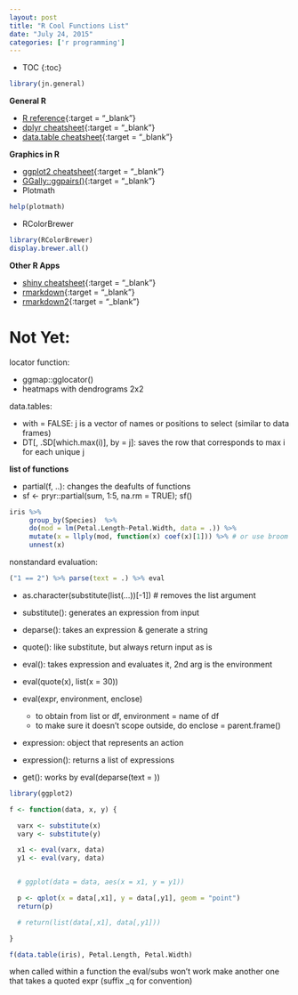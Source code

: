 ```yaml
---
layout: post
title: "R Cool Functions List"
date: "July 24, 2015"
categories: ['r programming']
---
```


* TOC
{:toc}

```r
library(jn.general)
```

**General R**

* [R reference][r_ref]{:target = "_blank"}
* [dplyr cheatsheet][dplyr_ref]{:target = "_blank"}
* [data.table cheatsheet][data.table_ref]{:target = "_blank"}


**Graphics in R**

* [ggplot2 cheatsheet][ggplot2_ref]{:target = "_blank"}
* [GGally::ggpairs()][grid.arrange]{:target = "_blank"}
* Plotmath
```r
help(plotmath)
```

* RColorBrewer

```r
library(RColorBrewer)
display.brewer.all()
```


**Other R Apps**

* [shiny cheatsheet][shiny_ref]{:target = "_blank"}
* [rmarkdown][rmarkdown_ref]{:target = "_blank"}
* [rmarkdown2][rmarkdown_ref2]{:target = "_blank"}


[r_ref]: https://drive.google.com/file/d/0B5VF_idvHAmMMWN5dmhaT05IRkk/view?usp=sharing
[dplyr_ref]: https://drive.google.com/file/d/0B5VF_idvHAmMblBxTjEwRWZXYjQ/view?usp=sharing
[data.table_ref]: https://drive.google.com/file/d/0B5VF_idvHAmMYUtxVHVUVFVDbGc/view?usp=sharing
[ggplot2_ref]: https://drive.google.com/file/d/0B5VF_idvHAmMd1RDSlFYQ0lSZFE/view?usp=sharing
[grid.arrange]: http://www.sthda.com/english/wiki/ggplot2-easy-way-to-mix-multiple-graphs-on-the-same-page-r-software-and-data-visualization
[shiny_ref]: https://drive.google.com/file/d/0B5VF_idvHAmMU0JWZmtWSXF0dHc/view?usp=sharing
[rmarkdown_ref]: https://drive.google.com/file/d/0B5VF_idvHAmMV2NBbWlSNHJvM2c/view?usp=sharing
[rmarkdown_ref2]: https://drive.google.com/file/d/0B5VF_idvHAmMTHU4MFRDV1Z3NUE/view?usp=sharing

# Not Yet:

locator function:

* ggmap::gglocator()
* heatmaps with dendrograms 2x2


data.tables:

* with = FALSE: j is a vector of names or positions to select (similar to data frames)
* DT[, .SD[which.max(i)], by = j]: saves the row that corresponds to max i for each unique j

**list of functions**

* partial(f, ..): changes the deafults of functions
* sf <- pryr::partial(sum, 1:5, na.rm = TRUE); sf()

```r
iris %>%
     group_by(Species)  %>%
     do(mod = lm(Petal.Length~Petal.Width, data = .)) %>%
     mutate(x = llply(mod, function(x) coef(x)[1])) %>% # or use broom
     unnest(x)
```
     
nonstandard evaluation:
```r
("1 == 2") %>% parse(text = .) %>% eval
```

* as.character(substitute(list(…))[-1]) # removes the list argument
* substitute(): generates an expression from input
* deparse(): takes an expression & generate a string
* quote(): like substitute, but always return input as is
* eval(): takes expression and evaluates it, 2nd arg is the environment

* eval(quote(x), list(x = 30))
* eval(expr, environment, enclose)
  * to obtain from list or df, environment = name of df
  * to make sure it doesn’t scope outside, do enclose = parent.frame()

* expression: object that represents an action
* expression(): returns a list of expressions
* get(): works by eval(deparse(text = ))


```r
library(ggplot2)

f <- function(data, x, y) {

  varx <- substitute(x)
  vary <- substitute(y)

  x1 <- eval(varx, data)
  y1 <- eval(vary, data)


  # ggplot(data = data, aes(x = x1, y = y1))

  p <- qplot(x = data[,x1], y = data[,y1], geom = "point")
  return(p)

  # return(list(data[,x1], data[,y1]))

}

f(data.table(iris), Petal.Length, Petal.Width)
```


when called within a function the eval/subs won’t work
make another one that takes a quoted expr (suffix _q for convention)
